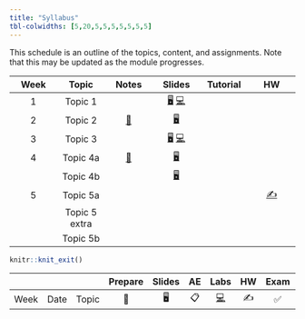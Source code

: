 ```yaml
---
title: "Syllabus"
tbl-colwidths: [5,20,5,5,5,5,5,5,5]
---
```


This schedule is an outline of the topics, content, and assignments. Note that this may be updated as the module progresses.

::: column-screen-inset-right
| Week | Topic | Notes | Slides | Tutorial | HW |
|:----------:|:----------:|:----------:|:----------:|:----------:|:----------:|
| 1 | Topic 1 |  | [🖥️](/slides/lab-0.html "Lab slides"){aria-label="Lab 0 slides"} [💻](/labs/lab-0.html "Lab instructions"){aria-label="Lab 0 instructions"} |  |  |
| 2 | Topic 2 | [📖](/weeks/week-1.html#prepare){aria-label="Week 1 summary"} | [🖥️](/slides/lec-1.html "Lecture slides"){aria-label="Lecture 1 slides"} |  |  |
| 3 | Topic 3 |  | [🖥️](/slides/lab-1.html "Lab slides"){aria-label="Lab 1 slides"} [💻](/labs/lab-1.html "Lab instructions"){aria-label="Lab 1 instructions"} |  |  |
| 4 | Topic 4a | [📖](/weeks/week-2.html#prepare){aria-label="Week 2 summary"} | [🖥️](/slides/lec-2.html "Lecture slides"){aria-label="Lecture 2 slides"} |  |  |
|  | Topic 4b |  | [🖥️](/slides/lec-3.html "Lecture slides"){aria-label="Lecture 3 slides"} |  |  |
| 5 | Topic 5a |  |  |  | [✍️](/hw/hw-5.html){aria-label="HW 5 instructions"} |
|  | Topic 5 extra |  |  |  |  |
|  | Topic 5b |  |  |  |  |
:::

```r
knitr::knit_exit()
```

|   |   |   | Prepare | Slides | AE | Labs | HW | Exam | Project |
|--------|--------|--------|:------:|:------:|:------:|:------:|:------:|:------:|:------:|
| Week | Date | Topic | 📖 | 🖥️ | 📋 | [💻](https://sakai.duke.edu/samigo-app/servlet/Login?id=6fa7ebf3-01af-42a6-91ba-3e813d3901221641094171786) | ✍️ | ✅ | 📂 |